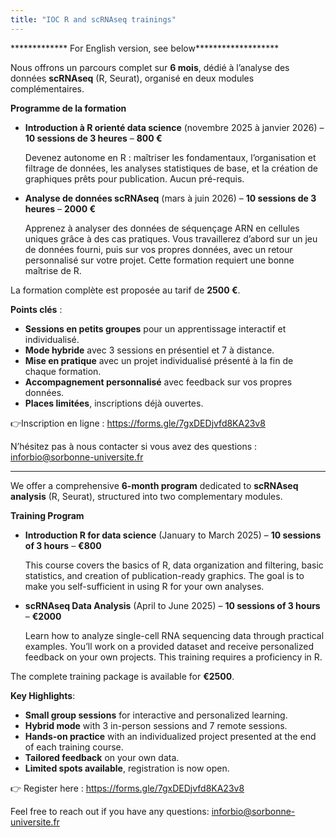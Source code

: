 ```yaml
---
title: "IOC R and scRNAseq trainings"
---
```


************* For English version, see below*******************

Nous offrons un parcours complet sur **6 mois**,
dédié à l'analyse des données **scRNAseq** (R, Seurat),
organisé en deux modules complémentaires.

**Programme de la formation**

- **Introduction à R orienté data science** (novembre 2025 à janvier 2026) – **10 sessions de 3 heures** – **800 €**

  Devenez autonome en R : maîtriser les fondamentaux,
  l’organisation et filtrage de données, les analyses statistiques de base,
  et la création de graphiques prêts pour publication. Aucun pré-requis.

- **Analyse de données scRNAseq** (mars à juin 2026) – **10 sessions de 3 heures** – **2000 €**

  Apprenez à analyser des données de séquençage ARN en cellules uniques
  grâce à des cas pratiques. Vous travaillerez d'abord sur un jeu de données
  fourni, puis sur vos propres données,
  avec un retour personnalisé sur votre projet.
  Cette formation requiert une bonne maîtrise de R. 

La formation complète est proposée au tarif de **2500 €**.

**Points clés** :

- **Sessions en petits groupes** pour un apprentissage interactif et individualisé.
- **Mode hybride** avec 3 sessions en présentiel et 7 à distance.
- **Mise en pratique** avec un projet individualisé présenté à la fin de chaque formation.
- **Accompagnement personnalisé** avec feedback sur vos propres données.
- **Places limitées**, inscriptions déjà ouvertes.

👉Inscription en ligne : <https://forms.gle/7gxDEDjvfd8KA23v8>

N’hésitez pas à nous contacter si vous avez des questions : 
[inforbio@sorbonne-universite.fr](mailto:inforbio@sorbonne-universite.fr)


***************************************************************


We offer a comprehensive **6-month program** dedicated to
**scRNAseq analysis** (R, Seurat), structured into two complementary modules.

**Training Program**

- **Introduction R for data science** (January to March 2025) – **10 sessions of 3 hours** – **€800**

  This course covers the basics of R, data organization and filtering,
  basic statistics, and creation of publication-ready graphics.
  The goal is to make you self-sufficient in using R for your own analyses.
  
- **scRNAseq Data Analysis** (April to June 2025) – **10 sessions of 3 hours** – **€2000**

  Learn how to analyze single-cell RNA sequencing data through practical examples.
  You'll work on a provided dataset and receive personalized feedback on
  your own projects. This training requires a proficiency in R.

The complete training package is available for **€2500**.

**Key Highlights**:

- **Small group sessions** for interactive and personalized learning.
- **Hybrid mode** with 3 in-person sessions and 7 remote sessions.
- **Hands-on practice** with an individualized project presented at the end of each training course.
- **Tailored feedback** on your own data.
- **Limited spots available**, registration is now open.

👉 Register here : <https://forms.gle/7gxDEDjvfd8KA23v8>

Feel free to reach out if you have any questions:
[inforbio@sorbonne-universite.fr](mailto:inforbio@sorbonne-universite.fr)
